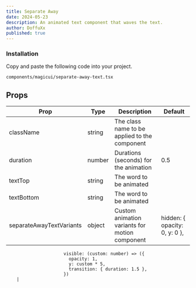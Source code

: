 ```yaml
---
title: Separate Away
date: 2024-05-23
description: An animated text component that waves the text.
author: DoffuXx
published: true
---
```


<ComponentPreview name="separate-away-text-demo" />

<Steps>

  ### Installation

  Copy and paste the following code into your project.

  ```text
  components/magicui/separate-away-text.tsx
  ```

  <ComponentSource name="separate-away-text" />

</Steps>

## Props

| Prop        | Type            | Description                                        | Default |
| ----------- | --------------- | -------------------------------------------------- | ------- |
| className   | string          | The class name to be applied to the component      |         |
| duration    | number          | Durations (seconds) for the animation              | 0.5     |
| textTop     | string          | The word to be animated                            |         |
| textBottom  | string          | The word to be animated                            |         |
| separateAwayTextVariants     | object          | Custom animation variants for motion component     |     hidden: { opacity: 0, y: 0 },
                          visible: (custom: number) => ({
                            opacity: 1,
                            y: custom * 5,
                            transition: { duration: 1.5 },
                          })
        |
